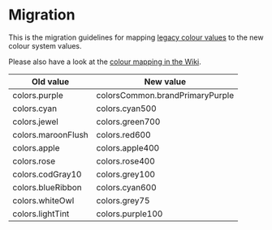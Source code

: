 
<Meta title="Guides / Colour System / Migration" />

# Migration

This is the migration guidelines for mapping
[legacy colour values](https://github.com/utilitywarehouse/customer-web-ui/blob/main/packages/design-tokens/src/colors.ts)
to the new colour system values.

Please also have a look at the [colour mapping in the Wiki](https://wiki.uw.systems/posts/mapping-old-values-and-names-to-uw-color-system-778gtm1v).

| Old value          | New value                       |
| ------------------ | ------------------------------- |
| colors.purple      | colorsCommon.brandPrimaryPurple |
| colors.cyan        | colors.cyan500                  |
| colors.jewel       | colors.green700                 |
| colors.maroonFlush | colors.red600                   |
| colors.apple       | colors.apple400                 |
| colors.rose        | colors.rose400                  |
| colors.codGray10   | colors.grey100                  |
| colors.blueRibbon  | colors.cyan600                  |
| colors.whiteOwl    | colors.grey75                   |
| colors.lightTint   | colors.purple100                |
